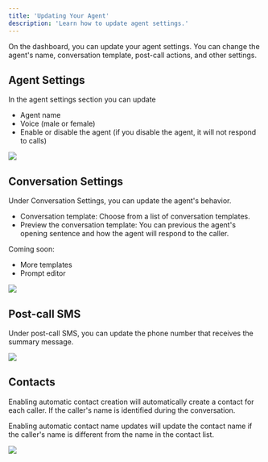 ```yaml
---
title: 'Updating Your Agent'
description: 'Learn how to update agent settings.'
---
```

On the dashboard, you can update your agent settings. You can change the agent's name, conversation template, post-call actions, and other settings.
## Agent Settings
In the agent settings section you can update
- Agent name
- Voice (male or female)
- Enable or disable the agent (if you disable the agent, it will not respond to calls)
<Frame>
  <img src="/images/update-agent/update-agent-agent-settings.png" style={{ borderRadius: '0.5rem' }} />
</Frame>

## Conversation Settings
Under Conversation Settings, you can update the agent's behavior. 
- Conversation template: Choose from a list of conversation templates. 
- Preview the conversation template: You can previous the agent's opening sentence and how the agent will respond to the caller.

Coming soon:
- More templates 
- Prompt editor

<Frame>
  <img src="/images/update-agent/update-agent-conversation-settings.png" style={{ borderRadius: '0.5rem' }} />
</Frame>

## Post-call SMS
Under post-call SMS, you can update the phone number that receives the summary message.

<Frame>
  <img src="/images/update-agent/update-agent-postcall-messages.png" style={{ borderRadius: '0.5rem' }} />
</Frame>

## Contacts

Enabling automatic contact creation will automatically create a contact for each caller. If the caller's name is identified during the conversation. 

Enabling automatic contact name updates will update the contact name if the caller's name is different from the name in the contact list.

<Frame>
  <img src="/images/update-agent/update-agent-contacts-settings.png" style={{ borderRadius: '0.5rem' }} />
</Frame>
